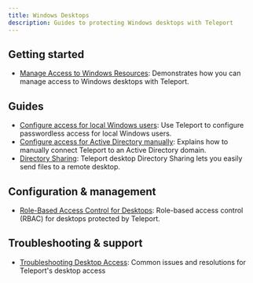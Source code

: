 ```yaml
---
title: Windows Desktops
description: Guides to protecting Windows desktops with Teleport
---
```


## Getting started

- [Manage Access to Windows Resources](./introduction.mdx): Demonstrates how you can manage access to Windows desktops with Teleport.

## Guides

- [Configure access for local Windows users](./getting-started.mdx): Use Teleport to configure passwordless access for local Windows users.
- [Configure access for Active Directory manually](./active-directory.mdx): Explains how to manually connect Teleport to an Active Directory domain.
- [Directory Sharing](./directory-sharing.mdx): Teleport desktop Directory Sharing lets you easily send files to a remote desktop.

## Configuration & management

- [Role-Based Access Control for Desktops](./rbac.mdx): Role-based access control (RBAC) for desktops protected by Teleport.

## Troubleshooting & support

- [Troubleshooting Desktop Access](./troubleshooting.mdx): Common issues and resolutions for Teleport's desktop access
